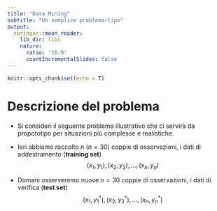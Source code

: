 ```yaml
---
title: "Data Mining"
subtitle: "Un semplice problema-tipo"
output:
  xaringan::moon_reader:
    lib_dir: libs
    nature:
      ratio: '16:9'
      countIncrementalSlides: false
---
```


```r
knitr::opts_chunk$set(echo = T)
```


# Descrizione del problema

* Si consideri il seguente problema illustrativo che ci servirà da propototipo per situazioni più complesse e realistiche. 

* Ieri abbiamo raccolto $n$ $(n=30)$ coppie di osservazioni, i dati di addestramento (__training set__)
$$(x_1,y_1), (x_2,y_2), \ldots, (x_n,y_n)$$ 

* Domani osserveremo nuove $n=30$ coppie di osservazioni, i dati di verifica (__test set__)
$$(x_1,y^*_1), (x_2,y^*_2), \ldots, (x_n,y^*_n)$$
